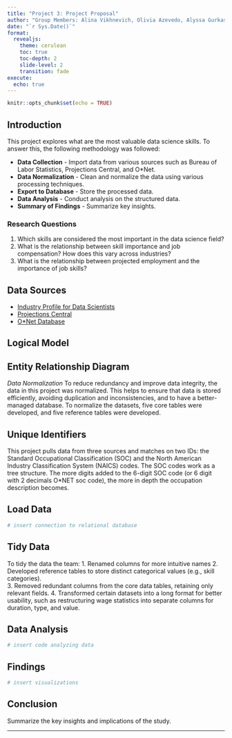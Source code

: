 ```yaml
---
title: "Project 3: Project Proposal"
author: "Group Members: Alina Vikhnevich, Olivia Azevedo, Alyssa Gurkas, Musrat Jahan"
date: "`r Sys.Date()`"
format:
  revealjs:
    theme: cerulean
    toc: true
    toc-depth: 2
    slide-level: 2
    transition: fade
execute:
  echo: true
---
```


```r
knitr::opts_chunk$set(echo = TRUE)
```

## Introduction

This project explores what are the most valuable data science skills. To answer this, the following methodology was followed:

- **Data Collection** - Import data from various sources such as Bureau of Labor Statistics, Projections Central, and O*Net.
- **Data Normalization** - Clean and normalize the data using various processing techniques.
- **Export to Database** - Store the processed data.
- **Data Analysis** - Conduct analysis on the structured data.
- **Summary of Findings** - Summarize key insights.

### Research Questions

1. Which skills are considered the most important in the data science field?
2. What is the relationship between skill importance and job compensation? How does this vary across industries?
3. What is the relationship between projected employment and the importance of job skills?

## Data Sources

- [Industry Profile for Data Scientists](https://www.bls.gov/oes/current/oes150000.htm)
- [Projections Central](https://projectionscentral.org/directdownloads)
- [O\*Net Database](https://www.onetcenter.org/database.html#all-files)

## Logical Model

## Entity Relationship Diagram
*Data Normalization* 
To reduce redundancy and improve data integrity, the data in this project was 
normalized. This helps to ensure that data is stored efficiently, avoiding 
duplication and inconsistencies, and to have a better-managed database. To 
normalize the datasets, five core tables were developed, and five reference 
tables were developed. 

## Unique Identifiers
This project pulls data from three sources and matches on two IDs: the Standard 
Occupational Classification (SOC) and the North American Industry Classification 
System (NAICS) codes. The SOC codes work as a tree structure. The more digits 
added to the 6-digit SOC code (or 6 digit with 2 decimals O*NET soc code), the 
more in depth the occupation description becomes.  

## Load Data

```r
# insert connection to relational database
```



## Tidy Data
To tidy the data the team: 
1. Renamed columns for more intuitive names 
2. Developed reference tables to store distinct categorical values (e.g., skill categories).  
3. Removed redundant columns from the core data tables, retaining only relevant fields. 
4. Transformed certain datasets into a long format for better usability, such as restructuring wage statistics into separate columns for duration, type, and value.


## Data Analysis

```r
# insert code analyzing data 

```

## Findings

```r
# insert visualizations
```

## Conclusion

Summarize the key insights and implications of the study.

---